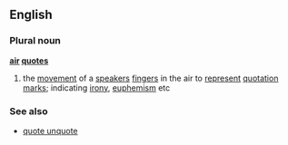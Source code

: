 ==English==
===Plural noun===
{{wikipedia}}
'''[[air]] [[quote]]s'''
# the [[movement]] of a [[speaker]]s [[finger]]s in the air to [[represent]] [[quotation mark]]s; indicating [[irony]], [[euphemism]] etc
===See also===
*[[quote unquote]]